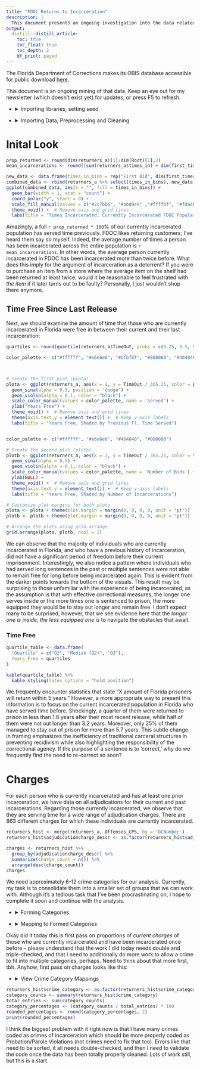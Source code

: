 ```yaml
---
title: "FDOC Returns to Incarceration"
description: |
  This document presents an ongoing investigation into the data related to incarceration in Florida. I have intentionally chosen not to use the term "recidivism" because it implies a narrow focus on reoffending and reinforces the notion of a fixed "criminal" identity.
output:
  distill::distill_article:
    toc: true
    toc_float: true
    toc_depth: 2
    df_print: paged
---
```

The Florida Department of Corrections makes its OBIS database accessible for public download [here](https://fdc.myflorida.com/pub/obis_request.html).

This document is an ongoing mining of that data. Keep an eye out for my newsletter (which doesn't exist yet) for updates, or press F5 to refresh.

<ul>
    <li>
      <details>
        <summary>Importing libraries, setting seed</summary>
        <p>
```r
# Packages utilized:
pkgs = c("readxl",
         "dplyr",
         "ggforce",
         "kableExtra",
         "gridExtra",
         "DT")
inst = lapply(pkgs, library, character.only = TRUE)
set.seed(8675309)
```
  </p>
  </details>
  </li>
</ul>

<ul>
    <li>
      <details>
        <summary>Importing Data, Preprocessing and Cleaning</summary>
        <p>
Importing
```r
base_dir <- "/Users/johnwise/Downloads"
Root <- read_excel(paste0(base_dir, "/Inmate_Active_2023-10.XLSX"))
Incarhist <- read_excel(paste0(base_dir, "/Inmate_Active_2023-10.XLSX"), sheet = 6)
Offenses_CPS <- read_excel(paste0(base_dir, "/Inmate_Active_2023-10.XLSX"), sheet = 4)
```
Isolating first-timers
```r
first_timers <- Incarhist %>%
  arrange(DCNumber, desc(ReceiptDate)) %>%
  group_by(DCNumber) %>%
  mutate(row_num = row_number()) %>%
  filter(row_num <= 2) %>%
  select(-row_num) %>%
  count(DCNumber) %>%
  filter(n==1)

returners <- anti_join(Incarhist, first_timers, by ='DCNumber')
# grab the two most recent receipts of those who have returned
returners_current_and_last <- returners %>%
  arrange(DCNumber, desc(ReceiptDate)) %>%
  group_by(DCNumber) %>%
  mutate(row_num = row_number()) %>%
  filter(row_num <= 2) %>%
  select(-row_num)
```
Calculate total time served for each person prior to most recent incarceration
```r
served_prior <- returners %>%
  mutate(time_served = ifelse(!is.na(ReleaseDate), as.numeric(difftime(ReleaseDate, ReceiptDate, units = "days")), NA)) %>%
  group_by(DCNumber) %>%
  summarize(prev_TimeServed = sum(time_served, na.rm = TRUE))
```
Discovering the amount of time each returned person was free last time they were out
```r
returners_time_free <- returners_current_and_last %>%
  group_by(DCNumber) %>%
  summarise(TimeOut = as.numeric(difftime(max(ReceiptDate, na.rm = TRUE), max(ReleaseDate, na.rm = TRUE), units = "days"))) %>% # Note, there were 7 entires for which a negative time free was calculated. Investigation shows
  filter(TimeOut >= 0) # that this is due to these individuals having missing most ReceiptDate for most recent conviction.
# We omit these 7 observations for the purpose of this analysis
```
Determining how many times each person has been incarcerated
```r
times_in <- returners %>%
  group_by(DCNumber) %>%
  summarize(times_in = n())
```
Going back to fetch general information on those isolated, compiling with calculated values
```r
returners_a <- merge(merge(merge(Root, returners_time_free, by = 'DCNumber'), served_prior, by = 'DCNumber'), times_in, by = 'DCNumber')
```
Removing outlier, binning data
```r
# Not sure why the FDOC has the individual with DC Number 872984 as initially coming to prison on 1901-01-01, 
#but we will omit this individual from our analyses as well.
returners_a <- returners_a[-which(returners_a['DCNumber']=='872984'),]

# Create the 'times_in_bins' column
returners_a$times_in_bins <- cut(returners_a$times_in,
                                 breaks = c(2, 3, 4, 6, 17),
                                 labels = c("2 bids", "3 bids", "4-6 bids", "6-17 bids"),
                                 include.lowest = TRUE)

# Create the 'prev_TimeServed_bins' column
breaks <- c(0, 1, 3, 5, 10, 25, 50)
labels <- c("0-1 Years", "1-3 Years", "3-5 Years", "5-10 Years", "10-25 Years", "25-50 Years")
returners_a$prev_TimeServed_bins <- cut(returners_a$prev_TimeServed / 365.25,
                                       breaks = breaks,
                                       labels = labels,
                                       include.lowest = TRUE)
```

  </p>
  </details>
  </li>
</ul>


# Inital Look
```r
prop_returned <- round(dim(returners_a)[1]/dim(Root)[1],2)
mean_incarcerations <- round((sum(returners_a$times_in) + dim(first_timers)[1])/dim(Root)[1],2)

new_data <- data.frame(times_in_bins = rep("First Bid", dim(first_timers)[1]))
combined_data <- rbind(returners_a %>% select(times_in_bins), new_data)
ggplot(combined_data, aes(x = "", fill = times_in_bins)) +
  geom_bar(width = 1, stat = "count") +
  coord_polar("y", start = 0) +
  scale_fill_manual(values = c("#2c7bb6", "#abd9e9" ,"#ffffbf", "#fdae61", "#e6e6e6", "#7f3b00")) +
  theme_void() +  # Remove axis and grid lines
  labs(title = "Times Incarcerated, Currently Incarcerated FDOC Population")
```

Amazingly, a full `r prop_returned * 100`% of our currently incarcerated population has served time previously. FDOC likes returning customers; I've heard them say so myself.
Indeed, the average number of times a person has been incarcerated across the entire population is `r mean_incarcerations`. In other words, the average person currently incarcerated in FDOC has been incarcerated more than twice before. What does this imply for the argument of incarceration as a deterrent?
If you were to purchase an item from a store where the average item on the shelf had been returned at least twice, would it be reasonable to feel frustrated with *the item* if it later turns out to be faulty? Personally, I just wouldn't shop there anymore.

## Time Free Since Last Release

Next, we should examine the amount of time that those who are currently incarcerated in Florida were free in between their current and their last incarceration:

```r
quartiles <- round(quantile(returners_a$TimeOut, probs = c(0.25, 0.5, 0.75))/365.25, 1)

color_palette <- c("#ffffff", "#e6e6e6", "#bfbfbf", "#808080", "#404040", "#000000")



# Create the first plot (plota)
plota <- ggplot(returners_a, aes(x = 1, y = TimeOut / 365.25, color = prev_TimeServed_bins, group = 1)) +
  geom_sina(alpha = 0.5, position = 'dodge') +
  geom_violin(alpha = 0.1, color = "black") +
  scale_color_manual(values = color_palette, name = 'Served') +
  ylab("Years Free") +
  theme_void() +  # Remove axis and grid lines
  theme(axis.text.y = element_text()) +  # Keep y-axis labels
  labs(title = "Years Free, Shaded by Previous Fl. Time Served")


color_palette <- c("#ffffff", "#e6e6e6", "#404040", "#000000")

# Create the second plot (plotb)
plotb <- ggplot(returners_a, aes(x = 1, y = TimeOut / 365.25, color = times_in_bins, group = 1)) +
  geom_sina(alpha = 0.5) +
  geom_violin(alpha = 0.1, color = "black") +
  scale_color_manual(values = color_palette, name = 'Number of Bids') +
  ylab(NULL) +
  theme_void() +  # Remove axis and grid lines
  theme(axis.text.y = element_text()) +  # Keep y-axis labels
  labs(title = "Years Free, Shaded by Number of Incarcerations")

# Customize plot margins for both plots
plota <- plota + theme(plot.margin = margin(0, 0, 0, 0, unit = "pt"))
plotb <- plotb + theme(plot.margin = margin(0, 0, 0, 0, unit = "pt"))

# Arrange the plots using grid.arrange
grid.arrange(plota, plotb, ncol = 2)
```

We can observe that the majority of individuals who are currently incarcerated in Florida, and who have a previous history of incarceration, did not have a significant period of freedom before their current imprisonment. Interestingly, we also notice a pattern where individuals who had served long sentences in the past or multiple sentences were not able to remain free for long before being incarcerated again. This is evident from the darker points towards the bottom of the visuals. This result may be surprising to those unfamiliar with the experience of being incarcerated, as the assumption is that with effective correctional measures, the longer one serves inside or the more times one is sentenced to prison, the more equipped they would be to stay out longer and remain free. I don't expect many to be surprised, however, that we see evidence here that the *longer one is inside, the less equipped one is* to navigate the obstacles that await.

### Time Free

```r
quartile_table <- data.frame(
  "Quartile" = c("Q1", "Median (Q2)", "Q3"),
  Years_Free = quartiles
)

kable(quartile_table) %>% 
  kable_styling(latex_options = "hold_position")

```


We frequently encounter statistics that state "X amount of Florida prisoners will return within 5 years." However, a more appropriate way to present this information is to focus on the current incarcerated population in Florida who have served time before. Shockingly, a quarter of them were returned to prison in less than 1.8 years after their most recent release, while half of them were not out longer than 3.2 years. Moreover, only 25% of them managed to stay out of prison for more than 5.7 years.
This subtle change in framing emphasizes the inefficiency of traditional carceral structures in preventing recidivism while also highlighting the responsibility of the correctional agency. If the purpose of a sentence is to 'correct,' why do we frequently find the need to re-correct so soon?

# Charges

For each person who is currently incarcerated and has at least one prior incarceration, we have data on all adjudications for their current and past incarcerations.
Regarding those currently incarcerated, we observe that they are serving time for a wide range of adjudication charges. There are 863 different charges for which these individuals are currently incarcerated.

```r
returners_hist <- merge(returners_a, Offenses_CPS, by = 'DCNumber')
returners_hist$adjudicationcharge_descr <- as.factor(returners_hist$adjudicationcharge_descr)

charges <- returners_hist %>%
  group_by(adjudicationcharge_descr) %>%
  summarize(charge_count = n()) %>%
  arrange(desc(charge_count))
charges
```
We need approximately 6-12 crime categories for our analysis. Currently, my task is to consolidate them into a smaller set of groups that we can work with. Although it's a tedious task that I've been procrastinating on, I hope to complete it soon and continue with the analysis.

<ul>
    <li>
      <details>
        <summary>Forming Categories</summary>
        <p>
### Burglary and Theft
```r
burglary_theft_keywords <- c(
  "BURGLARY",
  "BURGUNOCCSTRUC",
  "THEFT",
  "BURGL",
  "BREAK-IN",
  "STOLEN PROPERTY",
  "LARCENY",
  "BURGLARY TOOLS",
  "GRAND THEFT MOTOR VEHICLE",
  "RETAIL THEFT",
  "THEFT COPPER/NONFER.METALS",
  "GRAND THEFT W/DAMAGE",
  "SELL/ETC UNNUMBERED AUTO",
  "ORG RETAIL THEFT > 3K",
  "THEFT>65YO>$300<$10K",
  "BURG/DWELL/OCCUP.CONVEY",
  "BURG/N/ASSLT/OCC.STRUCT",
  "BURG/TREPASS",
  "PURSE",
  "STOLEN VEHICLE",
  "GT",
  "BURG.-STRUCT"
)
```
### Drug Offenses
```r
drug_offenses_keywords <- c(
  "DRUG",
  "BARBITURATE-POSSESS",
  "NARCOTIC",
  "COCAINE",
  "COC.",
  "MANUFAC. POSS W",
  "MARIJUANA",
  "IMIT.CON.SUBS.",
  "HEROIN",
  "GHB",
  "10GR.HER.SCH.I",
  "SCH I & II",
  "MINOR-BATHSALTS",
  "METHAMPHETAMINE",
  "PRESCRIPTION FRAUD",
  "DRUG PARAPHERNALIA",
  "CONTROLLED SUBSTANCE",
  "POSSESSION OF CONTROLLED SUBSTANCE",
  "POSSESSION OF DRUG PARAPHERNALIA",
  "DRUG DISTRIBUTION",
  "POSSESSION OF NARCOTICS",
  "EPHEDRINE",
  "CONTRL.SUBST.",
  "POSSESSION OF METHAMPHETAMINE",
  "DRUG TRAFFICKING WITHIN 1000 FT OF SCHOOL",
  "POSSESSION OF COCAINE",
  "POSSESSION OF HEROIN",
  "POSSESSION OF MARIJUANA",
  "SELLING DRUGS",
  "TRANSPORTATION OF CONTROLLED SUBSTANCE",
  "POSSESSION WITH INTENT TO DISTRIBUTE",
  "DRUG ABUSE",
  "DRUG TRAFFICKING W/INTENT TO SELL",
  "FELONY POSSESSION OF CONTROLLED SUBSTANCE",
  "HALLUCINOGEN-OTHER-NON MARIJ",
  "CONSTRUCTIVE POSSESSION",
  "METH",
  "POSS.CONTROL.SUBS/OTHER",
  "POSS/DIST.CHEM.TO MFG.SUB",
  "DRUGS",
  "SALE MAR.ETC",
  "SELL/ETC/COC/HER/1K",
  "AMPHETAMINE-PUR/POSS/W/INT",
  "AMPHETAMINE-POSSESS",
  "AMPHETAMINE",
  "TRAFF",
  "BARBITUATE",
  "CONTR.SUBST.",
  "CON.SUBST.",
  "CONT.SUB",
  "OPIUM",
  "POS PLAC MAN SUB/MINOR EXIST",
  "S/M/D",
  "MARIJ",
  "DEAL DRGS",
  "DEAL/ETC.MAJR.DRG",
  "SYN.NARC",
  "SMD",
  "MDMA",
  "ROHYPNL",
  "OWN/RENT STRUC/CONV TRAF/MAN",
  "MARIJ/LSD-SALE/DEL.TO",
  "DIST.OF NIT.OX.",
  "INJECT/INHALE"
)
```

### Violent Crimes
```r
violent_crimes_keywords <- c(
  "HOMICIDE",
  "MURDER",
  "CARJACK",
  "MANSLAUGHTER",
  "ASSAULT",
  "AGGRAVATED ASSAULT",
  "BATTERY",
  "ROBBERY",
  "KIDNAPPING",
  "SEXUAL ASSAULT",
  "SEXUAL BATTERY",
  "RAPE",
  "ARSON",
  "DOMESTIC VIOLENCE",
  "CARJACKING",
  "ARMED ROBBERY",
  "AGGRAVATED BATTERY",
  "AGGRAVATED RAPE",
  "AGGRAVATED SEXUAL ASSAULT",
  "AGGRAVATED DOMESTIC VIOLENCE",
  "AGGRAVATED CARJACKING",
  "ATTEMPTED MURDER",
  "SER.INJ/FRM",
  "AGGRAVATED ARSON",
  "AGGRAVATED KIDNAPPING",
  "AGGRAVATED BURGLARY",
  "CRIMINAL HOMICIDE",
  "ASSAULT WITH A DEADLY WEAPON",
  "ASSAULT ON A LAW ENFORCEMENT OFFICER",
  "ARMED ASSAULT",
  "CHILD ABDUCTION",
  "GUNSHOT WOUND",
  "STABBING",
  "FIREARM POSSESSION",
  "AGGRAVATED BATTERY WITH A DEADLY WEAPON",
  "ROBB.",
  "2ND DEG.MURD",
  "MURD",
  "AGG ASSLT-W/WPN",
  "BATT.LEO/FIRFGT/EMS/ETC.",
  "BATT.",
  "ASSLT-INTENT",
  "AGGRAV ASSLT-NONFAMILY-GUN",
  "KIDNAP;COMM.OR FAC.FELONY",
  "MUR/PREMED",
  "AGGRAV ASSLT",
  "KIDNAP",
  "FORCIBLE",
  "FALS.IMPRSN-NO",
  "AGGRAV ASSLT",
  "AGG.ASSLT/LEO/FIREFGT/EMS/ETC.",
  "MUR,COM.OF",
  "IMPRISON",
  "HARMS PUBLIC SERVANT",
  "DISCHARGE F/A FR.VEHICLE W/I 1",
  "MANSL",
  "DOM VIO",
  "BOD.INJ./NOT"
)
```

### Sex Crimes
```r
sex_crimes_keywords <- c(
  "SEXUAL",
  "SEX",
  "RAPE",
  "AGGRAVATED RAPE",
  "AGGRAVATED SEXUAL ASSAULT",
  "SEX OFFENSE",
  "INCEST",
  "INDECENT EXPOSURE",
  "CHILD PORNOGRAPHY",
  "CHILD SEXUAL ABUSE",
  "STATUTORY RAPE",
  "ADLT/CUST VID",
  "SEXUAL HARASSMENT",
  "FORCIBLE SODOMY",
  "LEWD AND LASCIVIOUS CONDUCT",
  "SEXUAL EXPLOITATION",
  "CHILD MOLESTATION",
  "SEXUAL MISCONDUCT",
  "SEXUAL EXPLOITATION OF A MINOR",
  "INDECENT ACT WITH A CHILD",
  "SEXUAL PREDATOR",
  "FORCED SEX",
  "VOYEURISM",
  "NONCONSENSUAL SEX",
  "SEXUAL ABUSE OF A MINOR",
  "GROOMING A MINOR FOR SEXUAL EXPLOITATION",
  "SOLICITATION OF A MINOR FOR SEXUAL CONDUCT",
  "ONLINE SEXUAL ENTICEMENT OF A MINOR",
  "CHILD SEX TRAFFICKING",
  "PROSTITUTION",
  "PROSTITUTION RING",
  "PIMPING",
  "SEX TRAFFICKING",
  "INDECENT ASSAULT",
  "UNLAWFUL SEXUAL INTERCOURSE",
  "AGGRAVATED INDECENT ASSAULT",
  "FORCED PROSTITUTION",
  "FORCED SEXUAL SERVITUDE",
  "MOLEST",
  "L/L",
  "PROV.OBSCENE MAT.MINOR",
  "L&L",
  "IMPREG.GRL",
  "CRIM.SOLIT.CHILD",
  "TRFC:SX",
  "FORCE TO BECOME PROSTITUTE",
  "PROCURE FOR",
  "CHILD PORN.",
  "PROST",
  "LEWD",
  "TFK:LABOR",
  "LURE CHILD",
  "MINOR SX MATERIAL"
)
```

### Crimes of Incarceration
```r
incarceration_related_crimes <- c(
  "ESCAPE",
  "INTRODUCTION OF CONTRABAND",
  "ASSAULT ON STAFF",
  "PRISON RIOT",
  "INTRO.INTOXICATING",
  "CONTR.SUB.INTO",
  "INMATE ON INMATE ASSAULT",
  "UNAUTHORIZED POSSESSION OF WEAPONS",
  "RIOTING IN A CORRECTIONAL FACILITY",
  "ATTEMPTED ESCAPE",
  "CONTRABAND TRAFFICKING",
  "INMATE MUTINY",
  "LEO",
  "FAIL.TO",
  "PRISON",
  "UNAUTH. COMP. ACCESS",
  "STAFF-ON-INMATE ASSAULT",
  "STAFF INVOLVEMENT IN CONTRABAND SMUGGLING",
  "INMATE EXTORTION",
  "COMPLY PSIA",
  "BY FELON",
  "FEL/DELI W/GUN/CONC WPN/AMMO",
  "CO DET FAC",
  "FAILURE TO APPEAR",
  "CONTRABAND-PRISON",
  "INTRODUCE",
  "CONTRABAND",
  "DETENTN FAC",
  "APPEAR/FEL.BAIL",
  "REGISTER-CAREER CRIM",
  "RESISTING OFFICER W/VIOLEN.",
  "FLEE",
  "OFFENDER",
  "INTRODUCING",
  "PRISONERS",
  "FAIL TO REGISTER",
  "REGISTR.VIOL.",
  "DAMAGE ELEC.MONITOR.EQUIP.",
  "RIOT",
  "2-WAY COMM.",
  "CORRECTION STAFF",
  "RESIST.LEO",
  "NOTIF.SHERIFF",
  "BRING INTO STA/CONTR SUBST",
  "EXCON",
  "DETAINEE",
  "GANG MEMBERSHIP",
  "RE SX.OFNDR.",
  "OFFICIAL/EMPLOYEE",
  "MISD. TO FEL.BY GANG MEMBR",
  "BENEFIT GANG",
  "PREVIOUS CONVICT",
  "VLNT.CAREER CRIM.POSS.GUN",
  "CONTRAB."
)
```

### Property Crimes
```r
property_crimes <- c(
  "ARSON",
  "VANDALISM",
  "TRESPASSING",
  "SHOPLIFTING",
  "MOTOR VEHICLE THEFT",
  "LARCENY",
  "CRIMINAL DAMAGE TO PROPERTY",
  "RECEIVING STOLEN PROPERTY",
  "BURGLARY OF A VEHICLE",
  "PETTY THEFT",
  "OFFERS FOR SALE",
  "GRAND THEFT",
  "IDENTITY THEFT",
  "EMBEZZLEMENT",
  "FRAUD",
  "FORGERY",
  "OBTAIN GOODS",
  "CREDIT CARD FRAUD",
  "CHECK FRAUD",
  "MAIL THEFT",
  "BICYCLE THEFT",
  "SHOPPING CART THEFT",
  "VEHICLE PARTS THEFT",
  "BUILDING BREAKING AND ENTERING",
  "CRIMINAL TRESPASS",
  "CRIMINAL MISCHIEF",
  "GRAFFITI",
  "INT./RECKLESS BURN LAND",
  "CRIMINAL TAMPERING",
  "ARSON OF A VEHICLE",
  "LOOTING",
  "HOME INVASION",
  "EXTORTION",
  "STOLEN PROPERTY TRAFFICKING",
  "PROPERTY DAMAGE",
  "VANDALISM OF GOVERNMENT PROPERTY",
  "PROPERTY",
  "SNATCH",
  "DAMAGE PROPERTY-OTHER",
  "FALSE APPL./STATE.",
  "CHOP SHOP",
  "STOLEN CARGO",
  "METAL RECYCLER"
)
```

### White-Collar and Fraud
```r
white_collar_fraud_crimes <- c(
  "EMBEZZLEMENT",
  "FRAUD",
  "FORGERY",
  "CREDIT CARD FRAUD",
  "CHECK FRAUD",
  "IDENTITY THEFT",
  "WIRE FRAUD",
  "RACKETEER",
  "INSURANCE FRAUD",
  "MONEY LAUNDERING",
  "SECURITIES FRAUD",
  "TAX EVASION",
  "INSIDER TRADING",
  "BANK FRAUD",
  "COUNTERFEITING",
  "SUPPLY STOLEN/FAKE",
  "CREDIT CARD SKIMMING",
  "AGENT/ISSUE LICENSE REQUIREMEN",
  "PONZI SCHEME",
  "ALTER ID",
  "RACKETEERING",
  "PHISHING",
  "INVESTMENT FRAUD",
  "ONLINE SCAMS",
  "WIRE TRANSFER FRAUD",
  "MAIL FRAUD",
  "TELEMARKETING FRAUD",
  "COUNTERFEIT CURRENCY",
  "COUNTERFEIT GOODS",
  "COUNTERFEIT DOCUMENTS",
  "MORTGAGE FRAUD",
  "OBTAIN PROP",
  "VIN-TITLE-ETC",
  "INTERNET FRAUD",
  "BANKRUPTCY FRAUD",
  "HEALTHCARE FRAUD",
  "PUBLIC CORRUPTION",
  "BID-RIGGING",
  "ANTITRUST VIOLATIONS",
  "ENVIRONMENTAL FRAUD",
  "SECURITIES VIOLATIONS",
  "CIVIL FRAUD",
  "WELFARE FRAUD",
  "BENEFIT FRAUD",
  "GRANT FRAUD",
  "STUDENT LOAN FRAUD",
  "PROPERTY FLIPPING",
  "CREDIT REPAIR SCAMS",
  "FRAUDULENT LOANS",
  "PENSION FUND FRAUD",
  "REAL ESTATE FRAUD",
  "FALSE STATMT",
  "CONSUMER FRAUD",
  "PYRAMID SCHEMES",
  "INTELLECTUAL PROPERTY FRAUD",
  "FORGED",
  "FALS INF. TO",
  "PASS TITLE",
  "CONTERFEIT LOTTERY",
  "CHECKS",
  "BRIBERY",
  "LOTTERY",
  "ANTITRUST",
  "UTTERING",
  "FALSE NAME",
  "UNNUMBERED AUTO",
  "FALSE REPORTS",
  "COUNTERFEIT",
  "CREDIT CARD",
  "RECEIV. PROCEEDS",
  "RACKTEERING",
  "LAUNDER",
  "CREDIT",
  "BROKERING",
  "EXPL",
  "FORGE",
  "ODOMETER",
  "FALSE STATEMENT",
  "BRIBES",
  "FALSE CERTIFICATE",
  "MISREPRESENTATION",
  "PRACTICE MEDICINE",
  "NATURO",
  "DEAL STOLEN",
  "EXP ELDER DISABLD",
  "SUBMIT FALSE",
  "MAKING FALSE REPORT",
  "MISAPPRO.FUNDS",
  "UNLAWFUL COMPENSATION",
  "BUY,SELL VESSEL W/ALT.NUM.",
  "CREATE FALSE",
  "DEAL.INS.NO CERTIF/AUTH.",
  "POSS PRSNL ID INF 5+ PERSONS",
  "UNAUTH POSS/USE OF DL/ID",
  "POSS PRSNL ID"
)
```
### Motor Vechile Crimes
```r
traffic_crimes <- c(
  "SPEEDING",
  "DRIV.W/O",
  "DRV",
  "TAG-MISD.",
  "VEHICLE",
  "DUI",
  "CRASH",
  "HIT AND RUN",
  "RECKLESS DRIVING",
  "DRUNK DRIVING (DUI/DWI)",
  "DRIVING WITHOUT A LICENSE",
  "DRIVING WITH A SUSPENDED LICENSE",
  "FAILURE TO STOP AT A STOP SIGN",
  "FAILURE TO YIELD THE RIGHT OF WAY",
  "RUNNING A RED LIGHT",
  "DRIVING WITHOUT INSURANCE",
  "LEAVING THE SCENE OF AN ACCIDENT (HIT AND RUN)",
  "TEXTING WHILE DRIVING",
  "DISTRACTED DRIVING",
  "DRIV W/LIC",
  "FAIL STOP CRASH INJ/DEATH",
  "TOW/STORE VEH.VIOL.",
  "UNAUTH USE",
  "DWLSR",
  "DRIVE-BODILY",
  "ILLEGAL LIC PLATE",
  "LEAVE ACCIDENT",
  "DRIVE",
  "BOATING"
  )
```
### Probation Violation/Parole Violation
```r
probation_crimes <- c(
  "Probation",
  "Parole",
  "Community custody",
  "Conditional release",
  "Supervised release",
  "Probation breach",
  "Parole breach",
  "violation",
  'FAIL RPT.NONMOVE',
  "ELEC. MON. DEVICE"
)
```

### Abuse/Neglect
```r
abuse_neglect_crimes <- c(
  "Abuse",
  "neglect",
  "ABUSE-NEGLECT",
  "NEGLCT"
)

```

### Other Crimes
```r
other_crimes <- c("CARRYING CONCEALED FIREARM",
                  "LIQUOR-POSSESSION BY MINOR",
                  "POSSES VEH W/ILL LIC PLATE",
                  "POSS/USE HOX BMB-FLNY/ATT.",
                  "FLEE LEO/NO REGARD",
                  "OBSTRUCT",
                  "IMPRSN.LEO",
                  "PRESCRIBER",
                  "FAILED TO RETURN",
                  "WILLFUL FLEE/ELUDE LEO",
                  "EAPON OFFENSE-OTHER",
                  "DISCH.DESTR.DEVICE",
                  "POSSESS ILLEGAL WEAPON",
                  "MISD. TO FEL. W/PREJUDICE", #I don't know what this is
                  "INTIMIDATE/FORCE WITNESS",
                  "DISCHARGE DESTRUC.DEVICE",
                  "GAMBLING-OTHER",
                  "SEC MET RECYCL 3RD SUB VIO",
                  "CONCEAL CHILD DUR.CUS.PROCEED",
                  "CONCEAL CHILD NON-CUS PARENT",
                  "SEND MINOR HARM.INFO-OTH STATE",
                  "W/H INFO. FROM PRESCRIBER",
                  "MISDEMEANOR",
                  "RAC.HLTHCARE",
                  "OBSCENE MATERIAL-SELL",
                  "INTERFERE W/ RR/EQUIP",
                  "FALSE INFO",
                  "OBSOLETE DATA-BEFORE EST.CODES",
                  "TRESPASS",
                  "ANIMAL CRUELTY",
                  "ENDANG. SPECIES",
                  "PRESCP BLANK",
                  "FAIL TO RETURN RENTED VEH.",
                  "UNKNOWN",
                  "DISCH.WEAP.SCHOOL GROUNDS",
                  "THREATENS",
                  "SHOOT/THROW MISSILE",
                  "PERJURY",
                  "DIRECT PERSON TO DISC. F/A FR.",
                  "ACCESSORY",
                  "AGG.STALK",
                  "JURY TAMPERING",
                  "INTIMIDATION",
                  "AGAINST THE STATE",
                  "WITNESS",
                  "MISUSE OF 911",
                  "TAMPER/COMMAND",
                  "DENTISTRY",
                  "WORKER COMP",
                  "ADOPTION DECEPTION",
                  "TRESP",
                  "AGGRAVATED STALKING",
                  "SEND MINOR HARMFUL INFO.",
                  "MPERSON LEO COM. OF FEL",
                  "DEPRIVE OFFR OF PROTECT.",
                  "THREATS",
                  "THREAT",
                  "CONTEMPT",
                  "STORES HAZAR WASTE",
                  "INTERFERS W/CUSTODY PARENT/GUA",
                  "PUBLIC PEACE",
                  "KEEP FIREFIGHTER FROM DUTY",
                  "LIVE OFF PROSTIT.EARN",
                  "INTERFERS W/CUSTODY CHILD",
                  "INJ/KILL PD/FD/SAR ANIMAL",
                  "FALSE REPORT/ FAILURE MAKE REP",
                  "CONC.CRIME",
                  "CONSERVATION-OTHER",
                  "USE/CONCEAL/ATT.WPN-FELNY",
                  "INTRNET/F.S.",
                  "TORTURES ANIMAL",
                  "IMPERSONATE",
                  "FALS.RPRT",
                  'PAR.PERM',
                  "DESTROY,MULTI.BURIAL",
                  "FILLING PERSCRIPTIONS",
                  "RK/DMG FENCE",
                  "FEL/DELI",
                  "GAMBLING",
                  "DAMAGE COIN",
                  "DISCH.DESTRUCT.DEV.DAM.",
                  "CHILD SUPPORT",
                  "CRIM. TRANSMISSION HIV",
                  "SECURE FIREARM FROM MINOR",
                  "LITTER",
                  "CONSERVATION",
                  "PROC/UNLAWFUL",
                  "DISCH.DESTRUCT.",
                  "DISPLAY GUN",
                  "SOUND-RECORD",
                  "CAUSES POLLUTION",
                  "SER.INJ/NOT", #I do not know what this one is at all
                  "INTOX-MISD",
                  "OBSCENITY-OTHER",
                  "LIQUOR-OTHER",
                  "POACHING",
                  "DISCHARGING MACHINE GUN",
                  "WEAPON OFFENSE",
                  "FAIL GET FL. WC POLICY",
                  "W/MASK",
                  "POISON FOOD OR WATER",
                  "SHOOT/THROW OBJ.OCC.VEH.",
                  "BAIL BONDSMAN VIOL.",
                  "CONCEAL WPN NOT GUN-MISD.",
                  "bigamy",
                  "UNLICENSED PAWN BROKER",
                  "PRAC.HEALTH CARE",
                  "POSS CONC HANDCUFF KEY",
                  "POSS.5 OR MORE DEVICES",
                  "POSS.WPN.SCH/EVENT/BUS/STOP",
                  "WEAP.W/IN",
                  "INCENDIARY DEVICE-POSSESS",
                  "POSS/DISCH/MAKE DESTR. DEVICE",
                  "POSS.MANUF.FIRE BOMB",
                  "POSSESS WEAPON SCHOOL",
                  "POSS.FIREARM AT SCHOOL",
                  "PAR.AUTH.LET MINOR",
                  "HOAX BOMB",
                  "POSS.ELEC.WPN",
                  "POSSESS FIREARM WHEN PROHIB",
                  "ILGL.VEH.FUEL TRNSPRT",
                  "POSSES.FIREARM",
                  "TURTL/NEST/ETC",
                  "VEST"
                  )
```
  </p>
  </details>
  </li>
</ul>

<ul>
    <li>
      <details>
        <summary>Mapping to Formed Categories</summary>
        <p>
```r
category_mapping <- list(
  "Burglary and Theft" = burglary_theft_keywords,
  "Drug Offenses" = drug_offenses_keywords,
  "Violent Crimes" = violent_crimes_keywords,
  "Sex Crimes" = sex_crimes_keywords,
  "Crimes of Incarceration" = incarceration_related_crimes,
  "Property Crimes" = property_crimes,
  "White-Collar and Fraud" = white_collar_fraud_crimes,
  "Motor Vechile Crimes" = traffic_crimes,
  "Other" = other_crimes,
  "Probation/Parole Crimes" = probation_crimes,
  "Abuse/Neglect Crimes" = abuse_neglect_crimes)

returners_hist$crime_category <- NA
# Loop through categories and apply rules
for (category in names(category_mapping)) {
  keywords <- category_mapping[[category]]
  returners_hist$crime_category[grepl(paste(keywords, collapse = "|"), returners_hist$adjudicationcharge_desc, ignore.case = TRUE)] <- category
}
```
  </p>
  </details>
  </li>
</ul>


Okay did it today this is first pass on proportions of *current charges* of those who are currently incarcerated and have been incarcerated once before -- please understand that the work I did today needs double and triple-checked, and that I need to additionally do more work to allow a crime to fit into multiple categories, perhaps. Need to think about that more first, tbh. Anyhow, first pass on charges looks like this:

<ul>
    <li>
      <details>
        <summary>View Crime Category Mappings</summary>
        <p>

```r
#unmapped
unique(returners_hist[which(is.na(returners_hist$crime_category)),]$adjudicationcharge_descr)
```

        
### Burglary and Theft
```r
datatable(unique(returners_hist %>% filter(crime_category=="Burglary and Theft")%>% select(adjudicationcharge_descr)), options = list(scrollX = TRUE, pageLength = 10, lengthMenu = c(10, 20, 50)))
```
### Drug Offenses
```r
datatable(unique(returners_hist %>% filter(crime_category=="Drug Offenses")%>% select(adjudicationcharge_descr)), options = list(scrollX = TRUE, pageLength = 10, lengthMenu = c(10, 20, 50)))
```

### Violent Crimes
```r
datatable(unique(returners_hist %>% filter(crime_category=="Violent Crimes")%>% select(adjudicationcharge_descr)), options = list(scrollX = TRUE, pageLength = 10, lengthMenu = c(10, 20, 50)))
```

### Sex Crimes
```r
datatable(unique(returners_hist %>% filter(crime_category=="Sex Crimes")%>% select(adjudicationcharge_descr)), options = list(scrollX = TRUE, pageLength = 10, lengthMenu = c(10, 20, 50)))
```

### Crimes of Incarceration
```r
datatable(unique(returners_hist %>% filter(crime_category=="Crimes of Incarceration")%>% select(adjudicationcharge_descr)), options = list(scrollX = TRUE, pageLength = 10, lengthMenu = c(10, 20, 50)))
```

### Property Crimes
```r
datatable(unique(returners_hist %>% filter(crime_category=="Property Crimes")%>% select(adjudicationcharge_descr)), options = list(scrollX = TRUE, pageLength = 10, lengthMenu = c(10, 20, 50)))
```

### White-Collar and Fraud
```r
datatable(unique(returners_hist %>% filter(crime_category=="White-Collar and Fraud")%>% select(adjudicationcharge_descr)), options = list(scrollX = TRUE, pageLength = 10, lengthMenu = c(10, 20, 50)))
```
### Motor Vechile Crimes
```r
datatable(unique(returners_hist %>% filter(crime_category=="Motor Vechile Crimes")%>% select(adjudicationcharge_descr)), options = list(scrollX = TRUE, pageLength = 10, lengthMenu = c(10, 20, 50)))
```
### Probation Violation/Parole Violation
```r
datatable(unique(returners_hist %>% filter(crime_category=="Probation/Parole Crimes")%>% select(adjudicationcharge_descr)), options = list(scrollX = TRUE, pageLength = 10, lengthMenu = c(10, 20, 50)))
```

### Abuse/Neglect
```r
datatable(unique(returners_hist %>% filter(crime_category=="Abuse/Neglect Crimes")%>% select(adjudicationcharge_descr)), options = list(scrollX = TRUE, pageLength = 10, lengthMenu = c(10, 20, 50)))
```

### Other Crimes
```r
datatable(unique(returners_hist %>% filter(crime_category=="Other")%>% select(adjudicationcharge_descr)), options = list(scrollX = TRUE, pageLength = 10, lengthMenu = c(10, 20, 50)))
```
        
  </p>
  </details>
  </li>
</ul>

```r
returners_hist$crime_category <- as.factor(returners_hist$crime_category)
category_counts <- summary(returners_hist$crime_category)
total_entries <- sum(category_counts)
category_percentages <- (category_counts / total_entries) * 100
rounded_percentages <- round(category_percentages, 2)
print(rounded_percentages)
```

I think the biggest problem with it right now is that I have many crimes coded as crimes of incarceration which should be more properly coded as Probation/Parole Violations (not crimes need to fix that too). Errors like that need to be sorted, it all needs double-checked, and then I need to validate the code once the data has been totally properly cleaned. Lots of work still, but this is a start.